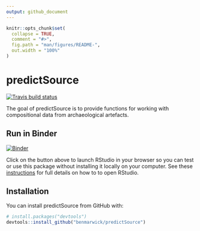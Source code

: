 ```yaml
---
output: github_document
---
```


<!-- README.md is generated from README.Rmd. Please edit that file -->

```r
knitr::opts_chunk$set(
  collapse = TRUE,
  comment = "#>",
  fig.path = "man/figures/README-",
  out.width = "100%"
)
```
# predictSource

<!-- badges: start -->
[![Travis build status](https://travis-ci.org/benmarwick/predictSource.svg?branch=master)](https://travis-ci.org/benmarwick/predictSource)
<!-- badges: end -->

The goal of predictSource is to provide functions for working with compositional data from archaeological artefacts.

## Run in Binder

[![Binder](http://mybinder.org/badge.svg)](http://mybinder.org/v2/gh/benmarwick/predictSource/master)

Click on the button above to launch RStudio in your browser so you can test or use this package without installing it locally on your computer. See these [instructions](https://github.com/rocker-org/binder#opening-rstudio-once-binder-launches) for full details on how to to open RStudio.

## Installation

You can install predictSource from GitHub with:

```r
# install.packages("devtools")
devtools::install_github("benmarwick/predictSource")
```

